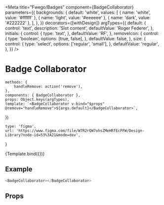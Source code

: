 

<Meta
    title="Fwego/Badges"
    component={BadgeCollaborator}
    parameters={{
        backgrounds: {
            default: 'white',
            values: [
                { name: 'white', value: '#ffffff' },
                { name: 'light', value: '#eeeeee' },
                { name: 'dark', value: '#222222' },
            ],
        },
    }}
    decorators={[withDesign]}
    argTypes={{
        default: {
            control: 'text',
            description: 'Slot content',
            defaultValue: 'Roger Federer',
        },
        initials: {
            control: {
                type: 'text',
            },
            defaultValue: 'RF',
        },
        removeIcon: {
            control: {
                type: 'boolean',
                options: [true, false],
            },
            defaultValue: false,
        },
        size: {
            control: {
                type: 'select',
                options: ['regular', 'small'],
            },
            defaultValue: 'regular',
        },
    }}
/>

# Badge Collaborator

    methods: {
        handleRemove: action('remove'),
    },
    components: { BadgeCollaborator },
    props: Object.keys(argTypes),
    template: `<BadgeCollaborator v-bind="$props" @remove="handleRemove">${args.default}</BadgeCollaborator>`,
})

    type: 'figma',
    url: 'https://www.figma.com/file/W7R2rQW7ohsZMeHRfEcPFW/Design-Library?node-id=53%3A21&mode=dev',
}

<Canvas>
    <Story
        name="Collaborator"
        parameters={{
            design: config(designConfig),
        }}
    >
        {Template.bind({})}
    </Story>
</Canvas>

## Example

```javascript
<BadgeCollaborator></BadgeCollaborator>
```

## Props

<Props of={BadgeCollaborator} />
